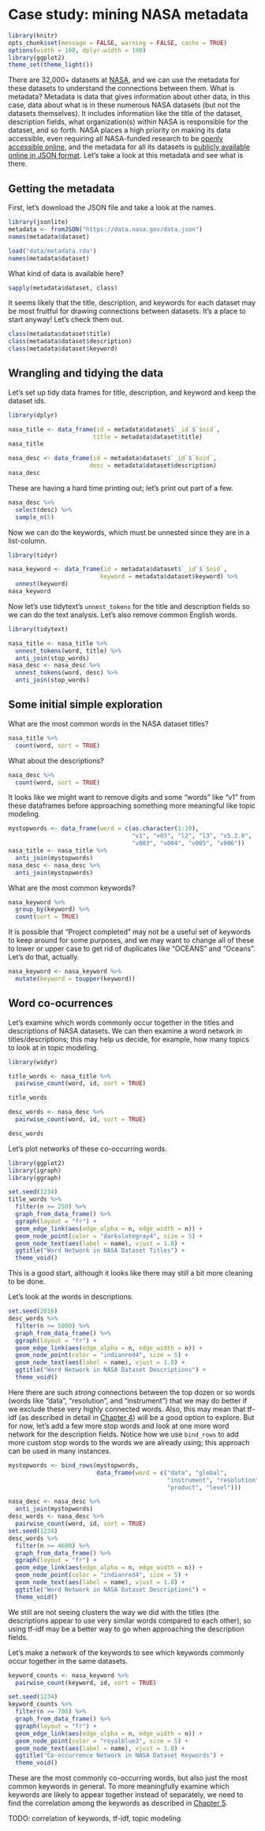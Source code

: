 # Case study: mining NASA metadata {#nasa}

```r
library(knitr)
opts_chunk$set(message = FALSE, warning = FALSE, cache = TRUE)
options(width = 100, dplyr.width = 100)
library(ggplot2)
theme_set(theme_light())
```

There are 32,000+ datasets at [NASA](https://www.nasa.gov/), and we can use the metadata for these datasets to understand the connections between them. What is metadata? Metadata is data that gives information about other data, in this case, data about what is in these numerous NASA datasets (but not the datasets themselves). It includes information like the title of the dataset, description fields, what organization(s) within NASA is responsible for the dataset, and so forth. NASA places a high priority on making its data accessible, even requiring all NASA-funded research to be [openly accessible online](https://www.nasa.gov/press-release/nasa-unveils-new-public-web-portal-for-research-results), and the metadata for all its datasets is [publicly available online in JSON format](https://data.nasa.gov/data.json). Let's take a look at this metadata and see what is there.

## Getting the metadata

First, let's download the JSON file and take a look at the names.

```r
library(jsonlite)
metadata <- fromJSON("https://data.nasa.gov/data.json")
names(metadata$dataset)
```

```r
load("data/metadata.rda")
names(metadata$dataset)
```

What kind of data is available here?

```r
sapply(metadata$dataset, class)
```

It seems likely that the title, description, and keywords for each dataset may be most fruitful for drawing connections between datasets. It's a place to start anyway! Let's check them out.

```r
class(metadata$dataset$title)
class(metadata$dataset$description)
class(metadata$dataset$keyword)
```

## Wrangling and tidying the data

Let's set up tidy data frames for title, description, and keyword and keep the dataset ids.

```r
library(dplyr)

nasa_title <- data_frame(id = metadata$dataset$`_id`$`$oid`, 
                        title = metadata$dataset$title)
nasa_title
```

```r
nasa_desc <- data_frame(id = metadata$dataset$`_id`$`$oid`, 
                       desc = metadata$dataset$description)
nasa_desc
```

These are having a hard time printing out; let’s print out part of a few.

```r
nasa_desc %>% 
  select(desc) %>% 
  sample_n(5)
```

Now we can do the keywords, which must be unnested since they are in a list-column.

```r
library(tidyr)

nasa_keyword <- data_frame(id = metadata$dataset$`_id`$`$oid`, 
                          keyword = metadata$dataset$keyword) %>%
  unnest(keyword)
nasa_keyword
```

Now let's use tidytext's `unnest_tokens` for the title and description fields so we can do the text analysis. Let's also remove common English words.

```r
library(tidytext)

nasa_title <- nasa_title %>% 
  unnest_tokens(word, title) %>% 
  anti_join(stop_words)
nasa_desc <- nasa_desc %>% 
  unnest_tokens(word, desc) %>% 
  anti_join(stop_words)
```

## Some initial simple exploration

What are the most common words in the NASA dataset titles?

```r
nasa_title %>% 
  count(word, sort = TRUE)
```

What about the descriptions?

```r
nasa_desc %>% 
  count(word, sort = TRUE)
```

It looks like we might want to remove digits and some "words" like "v1" from these dataframes before approaching something more meaningful like topic modeling.

```r
mystopwords <- data_frame(word = c(as.character(1:10), 
                                   "v1", "v03", "l2", "l3", "v5.2.0", 
                                   "v003", "v004", "v005", "v006"))
nasa_title <- nasa_title %>% 
  anti_join(mystopwords)
nasa_desc <- nasa_desc %>% 
  anti_join(mystopwords)
```

What are the most common keywords?

```r
nasa_keyword %>% 
  group_by(keyword) %>% 
  count(sort = TRUE)
```

It is possible that "Project completed" may not be a useful set of keywords to keep around for some purposes, and we may want to change all of these to lower or upper case to get rid of duplicates like "OCEANS" and "Oceans". Let's do that, actually.

```r
nasa_keyword <- nasa_keyword %>% 
  mutate(keyword = toupper(keyword))
```

## Word co-ocurrences

Let's examine which words commonly occur together in the titles and descriptions of NASA datasets. We can then examine a word network in titles/descriptions; this may help us decide, for example, how many topics to look at in topic modeling.

```r
library(widyr)

title_words <- nasa_title %>% 
  pairwise_count(word, id, sort = TRUE)

title_words
```

```r
desc_words <- nasa_desc %>% 
  pairwise_count(word, id, sort = TRUE)

desc_words
```

Let's plot networks of these co-occurring words.

```r
library(ggplot2)
library(igraph)
library(ggraph)

set.seed(1234)
title_words %>%
  filter(n >= 250) %>%
  graph_from_data_frame() %>%
  ggraph(layout = "fr") +
  geom_edge_link(aes(edge_alpha = n, edge_width = n)) +
  geom_node_point(color = "darkslategray4", size = 5) +
  geom_node_text(aes(label = name), vjust = 1.8) +
  ggtitle("Word Network in NASA Dataset Titles") +
  theme_void()
```

This is a good start, although it looks like there may still a bit more cleaning to be done.

Let's look at the words in descriptions.

```r
set.seed(2016)
desc_words %>%
  filter(n >= 5000) %>%
  graph_from_data_frame() %>%
  ggraph(layout = "fr") +
  geom_edge_link(aes(edge_alpha = n, edge_width = n)) +
  geom_node_point(color = "indianred4", size = 5) +
  geom_node_text(aes(label = name), vjust = 1.8) +
  ggtitle("Word Network in NASA Dataset Descriptions") +
  theme_void()

```

Here there are such *strong* connections between the top dozen or so words (words like "data", "resolution", and "instrument") that we may do better if we exclude these very highly connected words. Also, this may mean that tf-idf (as described in detail in [Chapter 4](#tfidf)) will be a good option to explore. But for now, let's add a few more stop words and look at one more word network for the description fields. Notice how we use `bind_rows` to add more custom stop words to the words we are already using; this approach can be used in many instances.

```r
mystopwords <- bind_rows(mystopwords,
                         data_frame(word = c("data", "global", 
                                             "instrument", "resolution",
                                             "product", "level")))

nasa_desc <- nasa_desc %>% 
  anti_join(mystopwords)
desc_words <- nasa_desc %>% 
  pairwise_count(word, id, sort = TRUE)
set.seed(1234)
desc_words %>%
  filter(n >= 4600) %>%
  graph_from_data_frame() %>%
  ggraph(layout = "fr") +
  geom_edge_link(aes(edge_alpha = n, edge_width = n)) +
  geom_node_point(color = "indianred4", size = 5) +
  geom_node_text(aes(label = name), vjust = 1.8) +
  ggtitle("Word Network in NASA Dataset Descriptions") +
  theme_void()

```

We still are not seeing clusters the way we did with the titles (the descriptions appear to use very similar words compared to each other), so using tf-idf may be a better way to go when approaching the description fields.

Let's make a network of the keywords to see which keywords commonly occur together in the same datasets.

```r
keyword_counts <- nasa_keyword %>% 
  pairwise_count(keyword, id, sort = TRUE)

set.seed(1234)
keyword_counts %>%
  filter(n >= 700) %>%
  graph_from_data_frame() %>%
  ggraph(layout = "fr") +
  geom_edge_link(aes(edge_alpha = n, edge_width = n)) +
  geom_node_point(color = "royalblue3", size = 5) +
  geom_node_text(aes(label = name), vjust = 1.8) +
  ggtitle("Co-occurrence Network in NASA Dataset Keywords") +
  theme_void()
```

These are the most commonly co-occurring words, but also just the most common keywords in general. To more meaningfully examine which keywords are likely to appear together instead of separately, we need to find the correlation among the keywords as described in [Chapter 5](#ngrams).

TODO: correlation of keywords, tf-idf, topic modeling
